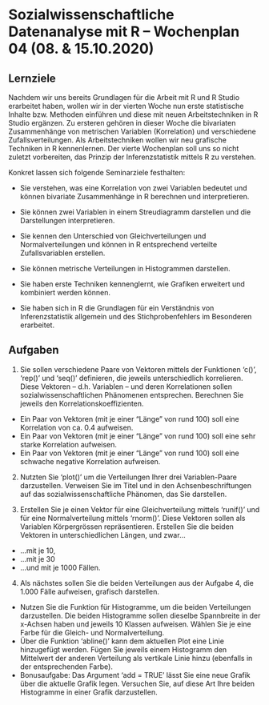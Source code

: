 # Sozialwissenschaftliche Datenanalyse mit R – Wochenplan 04 (08. & 15.10.2020)

## Lernziele

Nachdem wir uns bereits Grundlagen für die Arbeit mit R und R Studio erarbeitet haben, wollen wir in der vierten Woche nun erste statistische Inhalte bzw. Methoden einführen und diese mit neuen Arbeitstechniken in R Studio ergänzen. Zu ersteren gehören in dieser Woche die bivariaten Zusammenhänge von metrischen Variablen (Korrelation) und verschiedene Zufallsverteilungen. Als Arbeitstechniken wollen wir neu grafische Techniken in R kennenlernen. Der vierte Wochenplan soll uns so nicht zuletzt vorbereiten, das Prinzip der Inferenzstatistik mittels R zu verstehen.

Konkret lassen sich folgende Seminarziele festhalten:

- Sie verstehen, was eine Korrelation von zwei Variablen bedeutet und können bivariate Zusammenhänge in R berechnen und interpretieren.

- Sie können zwei Variablen in einem Streudiagramm darstellen und die Darstellungen interpretieren. 

- Sie kennen den Unterschied von Gleichverteilungen und Normalverteilungen und können in R entsprechend verteilte Zufallsvariablen erstellen.

- Sie können metrische Verteilungen in Histogrammen darstellen.

- Sie haben erste Techniken kennenglernt, wie Grafiken erweitert und kombiniert werden können.

- Sie haben sich in R die Grundlagen für ein Verständnis von Inferenzstatistik allgemein  und des Stichprobenfehlers im Besonderen erarbeitet.


## Aufgaben

1. Sie sollen verschiedene Paare von Vektoren mittels der Funktionen 'c()', 'rep()' und 'seq()' definieren, die jeweils unterschiedlich korrelieren. Diese Vektoren -- d.h. Variablen -- und deren Korrelationen sollen sozialwissenschaftlichen Phänomenen entsprechen. Berechnen Sie jeweils den Korrelationskoeffizienten. 
  + Ein Paar von Vektoren (mit je einer “Länge” von rund 100) soll eine Korrelation von ca. 0.4 aufweisen.
  + Ein Paar von Vektoren (mit je einer “Länge” von rund 100) soll eine sehr starke Korrelation aufweisen.
  + Ein Paar von Vektoren (mit je einer “Länge” von rund 100) soll eine schwache negative Korrelation aufweisen.

2. Nutzten Sie 'plot()' um die Verteilungen Ihrer drei Variablen-Paare darzustellen. Verweisen Sie im Titel und in den Achsenbeschriftungen auf das sozialwissenschaftliche Phänomen, das Sie darstellen.

3. Erstellen Sie je einen Vektor für eine Gleichverteilung mittels 'runif()' und für eine Normalverteilung mittels 'rnorm()'. Diese Vektoren sollen als Variablen Körpergrössen repräsentieren. Erstellen Sie die beiden Vektoren in unterschiedlichen Längen, und zwar...
  + ...mit je 10,
  + ...mit je 30
  + ...und mit je 1000 Fällen.

4. Als nächstes sollen Sie die beiden Verteilungen aus der Aufgabe 4, die 1.000 Fälle aufweisen, grafisch darstellen.
  + Nutzen Sie die Funktion für Histogramme, um die beiden Verteilungen darzustellen. Die beiden Histogramme sollen dieselbe Spannbreite in der x-Achsen haben und jeweils 10 Klassen aufweisen. Wählen Sie je eine Farbe für die Gleich- und Normalverteilung.
  + Über die Funktion 'abline()' kann dem aktuellen Plot eine Linie hinzugefügt werden. Fügen Sie jeweils einem Histogramm den Mittelwert der anderen Verteilung als vertikale Linie hinzu (ebenfalls in der entsprechenden Farbe).
  + Bonusaufgabe: Das Argument 'add = TRUE' lässt Sie eine neue Grafik über die aktuelle Grafik legen. Versuchen Sie, auf diese Art Ihre beiden Histogramme in einer Grafik darzustellen.
